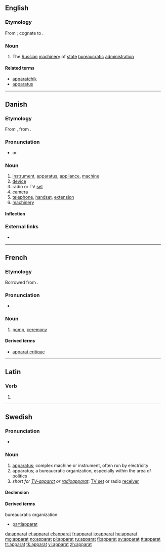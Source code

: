 {{also|Apparat}}
==English==

===Etymology===
From {{etyl|ru}} {{term|аппарат||[[apparatus]], apparat|sc=Cyrl|tr=apparát}}; cognate to {{term|apparatus|lang=en}}.

===Noun===
{{en-noun|s|-}}

# The [[Russian]] [[machinery]] of [[state]] [[bureaucratic]] [[administration]]

====Related terms====
* [[apparatchik]]
* [[apparatus]]

----

==Danish==

===Etymology===
From {{etyl|de|da}} {{term|Apparat||device, apparatus|lang=de}}, from {{etyl|la|da}} {{term|apparatus|apparātus|lang=la}}.

===Pronunciation===
* {{IPA|/aparat/|[ɑb̥ɑˈʁɑːˀd̥]|lang=da}} or {{IPA|/apərat/|[ɑb̥əˈʁɑːˀd̥]|lang=da}}

===Noun===
{{da-noun|et|er}}

# [[instrument]], [[apparatus]], [[appliance]], [[machine]]
# [[device]]
# radio or TV [[set]]
# [[camera]]
# [[telephone]], [[handset]], [[extension]]
# [[machinery]]

====Inflection====
{{da-noun-infl|et|er}}

===External links===
* {{pedialite|lang=da}}

----

==French==

===Etymology===
Borrowed from {{etyl|la|fr}} {{term|apparatus}}.

===Pronunciation===
* {{IPA|/apaʁa/|lang=fr}}

===Noun===
{{fr-noun|m}}

# [[pomp]], [[ceremony]]

====Derived terms====
* [[apparat critique]]

----

==Latin==

===Verb===
{{la-verb-form|apparat}}

# {{conjugation of|apparo|apparō|3|s|pres|act|ind|lang=la}}

----

==Swedish==

===Pronunciation===
* {{audio|Sv-en apparat.ogg|Audio}}

===Noun===
{{sv-noun|g=c}}

# [[apparatus]]; complex machine or instrument, often run by electricity
# apparatus; a bureaucratic organization, especially within the area of politics
# ''short for [[TV-apparat]] or [[radioapparat]]'': [[TV set]] or radio [[receiver]]

====Declension====
{{sv-noun-reg-er}}

====Derived terms====
;bureaucratic organization
* [[partiapparat]]

[[da:apparat]]
[[et:apparat]]
[[el:apparat]]
[[fr:apparat]]
[[io:apparat]]
[[hu:apparat]]
[[mg:apparat]]
[[no:apparat]]
[[pl:apparat]]
[[ru:apparat]]
[[fi:apparat]]
[[sv:apparat]]
[[tt:apparat]]
[[tr:apparat]]
[[tk:apparat]]
[[vi:apparat]]
[[zh:apparat]]